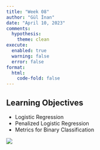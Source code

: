 ```yaml
---
title: "Week 08"
author: "Gül İnan"
date: "April 10, 2023"
comments:
  hypothesis: 
    theme: clean
execute: 
  enabled: true
  warning: false
  error: false
format: 
  html:
    code-fold: false
---
```


## Learning Objectives

-  Logistic Regression
-  Penalized Logistic Regression
-  Metrics for Binary Classification

![](/images/db.png)
